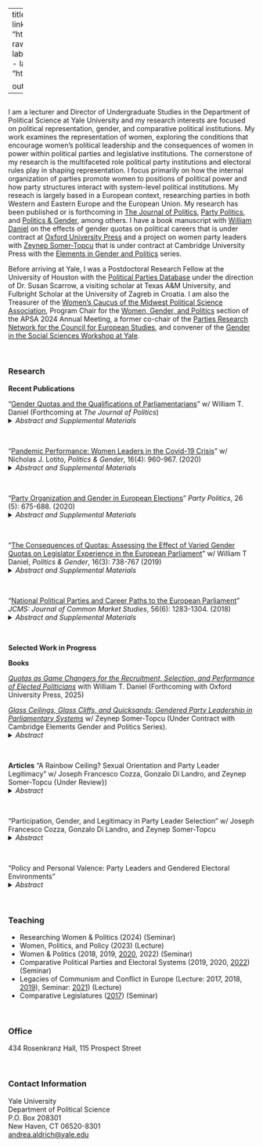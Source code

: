 
---
title: "Andrea S. Aldrich"
image: "2023_04_17_Headshot.jpg"
links:
  - label: CV
    url: "https://www.dropbox.com/s/ub5x1bkr993b93q/Aldrich.CV.pdf?raw=1"
  - label: Email
    url: "mailto:andrea.aldrich@yale.edu"
  - label: Office Hours
    url: "https://calendly.com/undergrad-polisci"
  - label: Data
    url: "https://dataverse.harvard.edu/dataverse/andreasaldrich/"

output:
  postcards::trestles


---
 
## 

I am a lecturer and Director of Undergraduate Studies in the Department of Political Science at Yale University and my research interests are focused on political representation, gender, and comparative political institutions. My work examines the representation of women, exploring the conditions that encourage women's political leadership and the consequences of women in power within political parties and legislative institutions. The cornerstone of my research is the multifaceted role political party institutions and electoral rules play in shaping representation. I focus primarily on how the internal organization of parties promote women to positions of political power and how party structures interact with system-level political institutions. My reseach is largely based in a European context, researching parties in both Western and Eastern Europe and the European Union. My research has been published or is forthcoming in [The Journal of Politics](https://www.journals.uchicago.edu/doi/10.1086/727603 "The Journal Of Politics"){target="_blank"}, [Party Politics](https://journals.sagepub.com/doi/10.1177/1354068818806630 "Party Politics"){target="_blank"}, and [Politics & Gender](https://www.cambridge.org/core/journals/politics-and-gender/article/pandemic-performance-women-leaders-in-the-covid19-crisis/579B3EA9BE0CD8215EE2E74257252FED  "Politics & Gender"){target="_blank"}, among others. I have a book manuscript with [William Daniel](https://sites.google.com/site/wdaniel127/ "William T. Daniel"){target="_blank"} on the effects of gender quotas on political careers that is under contract at [Oxford University Press](https://global.oup.com/academic/?cc=us&lang=en& "Oxford University Press"){target="_blank"} and a project on women party leaders with [Zeynep Somer-Topcu](https://zeynepsomer.com/ "Zeynep Somer-Topcu"){target="_blank"} that is under contract at Cambridge University Press with the [Elements in Gender and Politics ](https://www.cambridge.org/core/publications/elements/elements-in-gender-and-politics "Elements in Gender and Politics"){trage="_blank"} series. 

Before arriving at Yale, I was a Postdoctoral Research Fellow at the University of Houston with the [Political Parties Database](https://www.politicalpartydb.org/ "Political Parties Database"){target="_blank"} under the direction of Dr. Susan Scarrow, a visiting scholar at Texas A&M University, and Fulbright Scholar at the University of Zagreb in Croatia. I am also the Treasurer of the [Women's Caucus of the Midwest Political Science Association](http://www.mpsawomen.org/index.html "Women's Caucus of the Midwest Political Science Association"){target="_blank"}, Program Chair for the [Women, Gender, and Politics](https://connect.apsanet.org/apsa2024/ "Women, Gender, and Politics"){target="_blank"} section of the APSA 2024 Annual Meeting, a former co-chair of the [Parties Research Network for the Council for European Studies](https://councilforeuropeanstudies.org/membership/research-networks/political-parties-party-systems-and-elections/Political "Parties Research Network for the Council for European Studies"){target="_blank"}, and convener of the [Gender in the Social Sciences Workshop at Yale](https://genderworkshop.yale.edu/ "Gender in the Social SCience Workshop"){target="_blank"}. 


&nbsp;

### Research
 **Recent Publications**
 
 "[Gender Quotas and the Qualifications of Parliamentarians](https://www.journals.uchicago.edu/doi/full/10.1086/727603 "Gender Quotas and the Qualifications of Parliamentarians"){target="_blank"}" w/ William T. Daniel (Forthcoming at *The Journal of Politics*)
<details>
<summary>*Abstract and Supplemental Materials*</summary>
Gender quotas in legislative elections are a central component of institutional reform to increase women's inclusion in politics. We investigate how quotas affect women's representation and the qualifications of parliamentarians from all EU member states over the last 40 years, which had 11 countries pass gender quotas legislation. We capitalize on the unique variation of national electoral systems used in European Parliament elections to all nine legislative sessions (1979-2019) and investigate the relationship between quotas and the qualifications of parliamentarians. We provide compelling evidence that the passage of quota legislation is associated with higher levels of educational attainment among legislators. By examining the complete elected history of the European Parliament, we are able to provide generalizable and robust support for the impact of quotas on legislator qualities in a way that has thus far been observed in only single country contexts and fixed time periods. 
&nbsp;

[Online Appendices](https://www.dropbox.com/home/shared_folders/Quotas_Aldrich_Daniel/JOP%20Final%20Submission?preview=Online+Appendices.pdf "Online Appendices"){target="_blank"}

[Replication Files](https://doi.org/10.7910/DVN/GXWHFG "Replication Files"){target="_blank"}
</details>
&nbsp;


"[Pandemic Performance: Women Leaders in the Covid-19 Crisis](https://www.cambridge.org/core/journals/politics-and-gender/article/pandemic-performance-women-leaders-in-the-covid19-crisis/579B3EA9BE0CD8215EE2E74257252FED  "Pandemic Performance: Women Leaders in the Covid-19"){target="_blank"}" w/ Nicholas J. Lotito, *Politics & Gender*, 16(4): 960-967. (2020)
<details>
<summary>*Abstract and Supplemental Materials*</summary>
Media outlets have reported that women leaders around the globe are managing the COVID-19 crisis better than their male counterparts, responding faster and communicating better about pandemic policies. In this article, we examine empirical data on the timing of policy responses from the Coronavirus Government Response Tracker to determine whether and how countries led by women reacted differently to the pandemic. Exploring the relationship between the gender of leaders and legislators and the timing of stay-at-home orders, school closures, and coordinated public information campaigns, we find no statistical evidence supporting popular claims in the media. However, we find some evidence that the level of gender equality in legislatures is related to school closures, a policy with clear gendered consequences. These conclusions are an important first step in understanding the potentially gendered nature of the crisis response and identifying new avenues for research.

[Online Appendix](https://www.dropbox.com/s/tmq8hnnun6fjhai/Online%20Appendix.pdf?dl=0 "Online Appendix"){target="_blank"}

[Replication Files](https://doi.org/10.7910/DVN/FNHALO "Replication Files"){target="_blank"}
</details>
&nbsp;




"[Party Organization and Gender in European Elections](https://journals.sagepub.com/doi/10.1177/1354068818806630 "Party Organization and Gender in European Elections"){target="_blank"}" *Party Politics*, 26 (5): 675-688. (2020)
<details>
<summary>*Abstract and Supplemental Materials*</summary>
Political parties often monopolize the flow of politicians into elected office making it important to understand when, and under what conditions, parties are more or less likely to promote gender equality in representation. This article argues that party choices to nominate women in elections are conditional on the centralization of candidate selection within the party. Gender quotas and characteristics of the electoral environment have differential effects on candidate lists across party types. Leveraging data at the party level, I test when it is electorally feasible and organizationally possible for parties to nominate women for office. I find that candidate selection procedures condition the effects of party strategy and characteristics of the electoral environment on the percentage of women on electoral lists. The results provide insight into how strategic party choices, attenuated by electoral considerations and organization, impact the diversity of representation in political institutions.

[Replication Files](https://doi.org/10.7910/DVN/DHKFCT"Replication Files"){target="_blank"}
</details>
&nbsp;

“[The Consequences of Quotas: Assessing the Effect of Varied Gender Quotas on Legislator Experience in the European Parliament](https://www.cambridge.org/core/journals/politics-and-gender/article/abs/consequences-of-quotas-assessing-the-effect-of-varied-gender-quotas-on-legislator-experience-in-the-european-parliament/4E1C001712F5D236327B8F1FA685CC97 "The Consequences of Quotas: Assessing the Effect of Varied Gender Quotas on Legislator Experience in the European Parliament"){targe="_blank"}" w/ William T Daniel, *Politics & Gender*, 16(3): 738-767 (2019)
<details>
<summary>*Abstract and Supplemental Materials*</summary>
This article explores the consequences of quotas on the level of diversity observed in legislators’ professional and political experience. We examine how party system and electoral system features that are meant to favor female representation, such as gender quotas for candidate selection or placement mandates on electoral lists, affect the composition of legislatures by altering the mix of professional and political qualifications held by its members. Using data collected for all legislators initially seated to the current session of the European Parliament, one of the largest and most diverse democratically elected legislatures in the world, we find that quotas eliminate gendered differences in experience within the institution, particularly when used in conjunction with placement mandates that ensure female candidates are featured on electoral lists in viable positions. Electoral institutions can generally help to “level the playing field” between the backgrounds of men and women in elected office while increasing the presence of desirable qualities among European Parliament representatives of both genders.

[Online Appendix](https://www.dropbox.com/home/Published%20Articles/Politics%20and%20Gender%202019?preview=Online+Appendix.pdf"){target="_blank"}
</details>
&nbsp;


"[National Political Parties and Career Paths to the European Parliament](https://onlinelibrary.wiley.com/doi/abs/10.1111/jcms.12741 "National Political Parties and Career Paths to the European Parliament"){target="_blank"}" *JCMS: Journal of Common Market Studies*, 56(6): 1283-1304. (2018)   
<details>
<summary>*Abstract and Supplemental Materials*</summary>
This paper explores how career paths leading to the European Parliament (EP) are influenced by the strategic goals of national political parties. Considering both individual career factors and the national electoral fate of political parties, it determines what conditions increase the likelihood that experienced or inexperienced politicians serve in the EP. Experienced politicians are more likely to reach the EP when they serve vote-seeking and policy-seeking parties while inexperienced politicians are more likely to enter the EP when their parties are opportunity seeking. Overall, I find the role of individual ambition is conditioned by party strategy to determine the institutional composition of the EP, contributing to a growing literature on the strategic use of European elections by national political parties. It suggests that the electoral goals of parties should be examined in order to understand the nature of democratic representation in the European Union.

[Online Appendix](https://www.dropbox.com/s/1dqhvux6o08m3sm/supplement.pdf?dl=0"){target="_blank"}
</details>
&nbsp;

**Selected Work in Progress** 

**Books**

*[Quotas as Game Changers for the Recruitment, Selection, and Performance of Elected Politicians](https://www.dropbox.com/s/ncztww14skeql2y/Title%20Page.pdf?raw=1 "Career Disruptors: Quotas as Game Changers for the Recruitment, Selection, and Performance of Elected Politicians"){target="_blank"}* with William T. Daniel (Forthcoming with Oxford University Press, 2025)



*[Glass Ceilings, Glass Cliffs, and Quicksands: Gendered Party Leadership in Parliamentary Systems](https://www.dropbox.com/s/d50waxtrko3bxxp/Gender_and_Party_Leadership_Change_Book%20%283%29.pdf?raw=1 "Glass Ceilings, Glass Cliffs, and Quicksands: Gendered Party Leadership in Parliamentary Systems"){target="_blank"}* w/ Zeynep Somer-Topcu (Under Contract with Cambridge Elements Gender and Politics Series).
<details>
<summary>*Abstract*</summary>
While the number of women in office around the world is on the rise, men continue to outnumber
women at high rates in top leadership positions. There are many reasons why it remains difficult
for women to reach powerful positions within politics that cover myriad electoral, institutional,
and individual conditions. In this monograph, we examine women’s careers as political party
leaders. We seek to understand what conditions make it more likely that women are selected as
party leaders, run as candidates for party leadership, and how gender impacts leadership tenures.
Tracking the careers of 269 political party leaders in eleven advanced parliamentary democracies
between 1980 and 2020, we provide rich, descriptive data on all stages of the leadership selection
and removal process and test the relationship between gender and leadership selection, challenges
to party leadership, and removal of leaders. Our analyses focus on performance indicators, selection
procedures, gender equality in politics, and their interactions as factors affecting the selection and
survival of women party leaders.
</details>
&nbsp;



**Articles**
"A Rainbow Ceiling? Sexual Orientation and Party Leader Legitimacy" w/ Joseph Francesco Cozza, Gonzalo Di Landro, and Zeynep Somer-Topcu \textit({Under Review})
<details>
<summary>*Abstract*</summary>
How do citizens evaluate queer party leaders? While recent scholarship has provided a window into how individuals evaluate queer legislators and candidates for elected office, few studies have examined voter evaluations of queer individuals in positions of political leadership. This study assesses public perceptions of queer party leaders, with a focus on leader legitimacy. Results from a conjoint experiment in the UK indicate that queer leaders are perceived to be less legitimate than straight leaders and that queer men and women face similar penalties. This finding holds regardless of the queer leader's level of legislative experience. Additionally, the parties that queer politicians lead are perceived to be more left-wing than those led by straight politicians. Finally, right-wing voters, and those who hold homophobic views are more likely to penalize queer leaders. Thus, queer party leaders are in disadvantage compared to their straight counterparts.

</details>
&nbsp;


"Participation, Gender, and Legitimacy in Party Leader Selection" w/ Joseph Francesco Cozza, Gonzalo Di Landro, and Zeynep Somer-Topcu
<details>
<summary>*Abstract*</summary>
In political science, several experiments studying the effect of gender on candidate choice have identified a general preference for women candidates in electoral contests. However, women’s representation in politics continues to lag behind men’s in almost every setting, including the most prestigious positions of political leadership. In real world settings, a disconnect remains between this seeming preference for women and the actual selection of women as political leaders. Using observational data at the party level, we show that even when women are candidates for leadership, a strong preference remains for male leaders. However, once selected, women leaders perform just as well as men, if not better, under similar political conditions.  To understand the relationship between gender and leadership, we explore how competition for leadership posts impacts the legitimacy of leaders and investigate whether this a gendered process. We first establish substantive legitimacy as the idea that leaders are viewed as having earned their positions, are strong enough to lead the party, will work hard on behalf of the party, and will help the party win. Then we test, in an experimental design, how gender and competition work together to impact the evaluation of leaders.  We first test for differences in legitimacy across genders related to outright gender bias. Then we test how gender and legitimacy are mediated through the competitiveness of intraparty elections. We hypothesize that while men may be perceived as more substantively legitimate overall, women that win highly competitive contests will be perceived as more legitimate than men, having proved they can win these types contests.  

</details>
&nbsp;

“Policy and Personal Valence: Party Leaders and Gendered Electoral Environments"
<details>
<summary>*Abstract*</summary>
This paper investigates the relationship between the use of valence in elections
and the gender of political party leaders. Using the Comparative Campaign Dynamics Project data (Debus, Somer-Topcu and Tavits 2018), I explore valence
statements used by parties in elections, both personal and policy related, to ask if,
and when, parties with woman leaders are more likely to use, and be targets of,
strategic valence statements. Given previous research, I argue that the use of valence in electoral campaigns will be gendered in nature, with women party leaders
more likely to experience valence attacks in campaigns but less likely to use valence
in the same environment. I find there are many unexpected differences in the use
of valence in campaigns that are associated with the gender of the party leader.
Specffically, parties with women party leaders are less likely to engage in valance
campaigns and are also less likely to be the subject of valance attacks.

</details>
&nbsp;

### Teaching
  + Researching Women & Politics  (2024) (Seminar)
  + Women, Politics, and Policy (2023) (Lecture)  
  + Women & Politics  (2018, 2019, [2020](https://www.dropbox.com/s/r9ikm460q6fmo47/PLSC220.Fall20.pdf?raw=1 "Syllabus"){target="_blank"}, 2022) (Seminar)
  + Comparative Political Parties and Electoral Systems (2019, 2020, [2022](https://www.dropbox.com/s/fqqsb986ku9dkml/Comparative.Political.Parties.2022.pdf?raw=1 "Syllabus"){target="_blank"}) (Seminar)
  + Legacies of Communism and Conflict in Europe (Lecture: 2017, 2018, [2019](https://www.dropbox.com/s/2e0fpf8f27fyi4d/PLSC400.Fall2019.pdf?raw=1 "Syllabus"){target="_blank"}), Seminar: [2021](https://www.dropbox.com/s/iitda2ch9ddig5l/PLSC400.Hybrid.2021.pdf?raw=1 "Syllabus"){target="_blank"}) (Lecture)
  + Comparative Legislatures ([2017](https://www.dropbox.com/s/5mk3foe5tnkgrbr/Comparative.Legislatures.pdf?raw=1 "Syllabus"){target="_blank"}) (Seminar)
 
&nbsp;

### Office
434 Rosenkranz Hall, 115 Prospect Street

&nbsp;

### Contact Information
Yale University\
Department of Political Science\
P.O. Box 208301\
New Haven, CT 06520-8301\
[andrea.aldrich@yale.edu](mailto:andrea.aldrich@yale.edu) 

&nbsp;

<!--### Check me out on Twitter
<a class="twitter-timeline" data-width="500" data-height="500" data-theme="dark" href="https://twitter.com/AndreAldrich?ref_src=twsrc%5Etfw">Tweets by AndreAldrich</a> <script async src="https://platform.twitter.com/widgets.js" charset="utf-8"></script> -->



